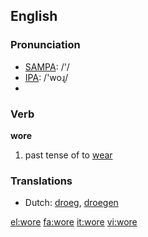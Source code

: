 ==English==

===Pronunciation===
*[[w:SAMPA|SAMPA]]: /'/
*[[w:IPA|IPA]]: /'woɻ/
*{{audio|en-us-wore.ogg|Audio (US)}}

===Verb===
'''wore'''

# past tense of to [[wear]]

===Translations===
*Dutch: [[droeg]], [[droegen]]

[[el:wore]]
[[fa:wore]]
[[it:wore]]
[[vi:wore]]